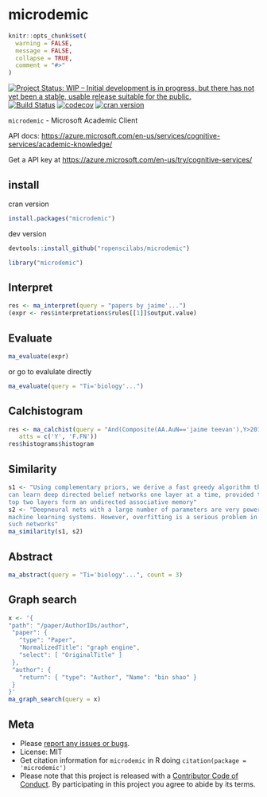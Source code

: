 microdemic
==========

```r
knitr::opts_chunk$set(
  warning = FALSE,
  message = FALSE,
  collapse = TRUE,
  comment = "#>"
)
```

[![Project Status: WIP – Initial development is in progress, but there has not yet been a stable, usable release suitable for the public.](http://www.repostatus.org/badges/latest/wip.svg)](http://www.repostatus.org/#wip)
[![Build Status](https://travis-ci.org/ropenscilabs/microdemic.svg?branch=master)](https://travis-ci.org/ropenscilabs/microdemic)
[![codecov](https://codecov.io/gh/ropenscilabs/microdemic/branch/master/graph/badge.svg)](https://codecov.io/gh/ropenscilabs/microdemic)
[![cran version](https://www.r-pkg.org/badges/version/microdemic)](https://cran.r-project.org/package=microdemic)

`microdemic` - Microsoft Academic Client

API docs: <https://azure.microsoft.com/en-us/services/cognitive-services/academic-knowledge/>

Get a API key at <https://azure.microsoft.com/en-us/try/cognitive-services/>

## install

cran version

```r
install.packages("microdemic")
```

dev version

```r
devtools::install_github("ropenscilabs/microdemic")
```

```r
library("microdemic")
```

## Interpret

```r
res <- ma_interpret(query = "papers by jaime'...")
(expr <- res$interpretations$rules[[1]]$output.value)
```

## Evaluate

```r
ma_evaluate(expr)
```

or go to evalulate directly

```r
ma_evaluate(query = "Ti='biology'...")
```

## Calchistogram

```r
res <- ma_calchist(query = "And(Composite(AA.AuN=='jaime teevan'),Y>2012)",
   atts = c('Y', 'F.FN'))
res$histograms$histogram
```

## Similarity

```r
s1 <- "Using complementary priors, we derive a fast greedy algorithm that
can learn deep directed belief networks one layer at a time, provided the
top two layers form an undirected associative memory"
s2 <- "Deepneural nets with a large number of parameters are very powerful
machine learning systems. However, overfitting is a serious problem in
such networks"
ma_similarity(s1, s2)
```

## Abstract

```r
ma_abstract(query = "Ti='biology'...", count = 3)
```

## Graph search

```r
x <- '{
"path": "/paper/AuthorIDs/author",
 "paper": {
   "type": "Paper",
   "NormalizedTitle": "graph engine",
   "select": [ "OriginalTitle" ]
 },
 "author": {
   "return": { "type": "Author", "Name": "bin shao" }
 }
}'
ma_graph_search(query = x)
```


## Meta

* Please [report any issues or bugs](https://github.com/ropenscilabs/microdemic/issues).
* License: MIT
* Get citation information for `microdemic` in R doing `citation(package = 'microdemic')`
* Please note that this project is released with a [Contributor Code of Conduct](CONDUCT.md). By participating in this project you agree to abide by its terms.
